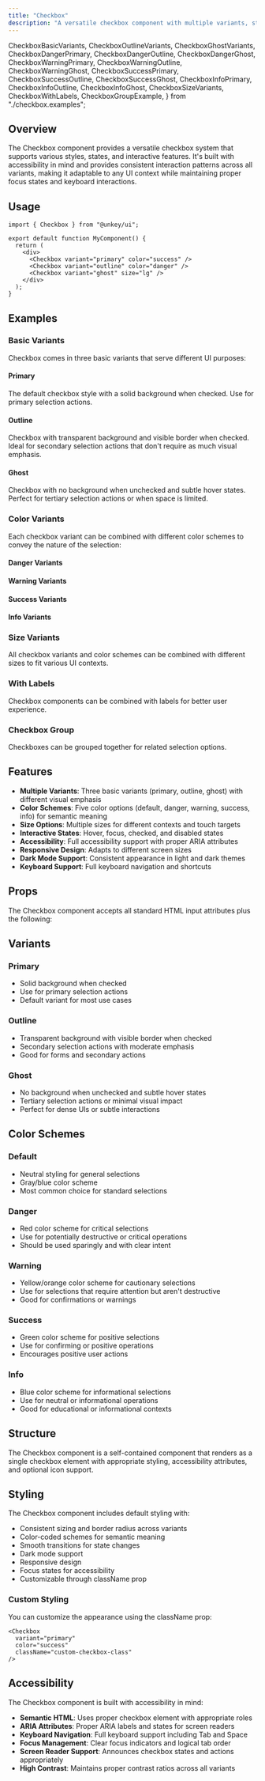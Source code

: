 ```yaml
---
title: "Checkbox"
description: "A versatile checkbox component with multiple variants, states, and sizes for creating accessible, user-friendly selection inputs."
---
```

  CheckboxBasicVariants,
  CheckboxOutlineVariants,
  CheckboxGhostVariants,
  CheckboxDangerPrimary,
  CheckboxDangerOutline,
  CheckboxDangerGhost,
  CheckboxWarningPrimary,
  CheckboxWarningOutline,
  CheckboxWarningGhost,
  CheckboxSuccessPrimary,
  CheckboxSuccessOutline,
  CheckboxSuccessGhost,
  CheckboxInfoPrimary,
  CheckboxInfoOutline,
  CheckboxInfoGhost,
  CheckboxSizeVariants,
  CheckboxWithLabels,
  CheckboxGroupExample,
} from "./checkbox.examples";

## Overview

The Checkbox component provides a versatile checkbox system that supports various styles, states, and interactive features. It's built with accessibility in mind and provides consistent interaction patterns across all variants, making it adaptable to any UI context while maintaining proper focus states and keyboard interactions.

## Usage

```tsx
import { Checkbox } from "@unkey/ui";

export default function MyComponent() {
  return (
    <div>
      <Checkbox variant="primary" color="success" />
      <Checkbox variant="outline" color="danger" />
      <Checkbox variant="ghost" size="lg" />
    </div>
  );
}
```

## Examples

### Basic Variants
Checkbox comes in three basic variants that serve different UI purposes:

#### Primary
The default checkbox style with a solid background when checked. Use for primary selection actions.

<CheckboxBasicVariants />

#### Outline
Checkbox with transparent background and visible border when checked. Ideal for secondary selection actions that don't require as much visual emphasis.

<CheckboxOutlineVariants />

#### Ghost
Checkbox with no background when unchecked and subtle hover states. Perfect for tertiary selection actions or when space is limited.

<CheckboxGhostVariants />

### Color Variants
Each checkbox variant can be combined with different color schemes to convey the nature of the selection:

#### Danger Variants
<CheckboxDangerPrimary />

<CheckboxDangerOutline />

<CheckboxDangerGhost />

#### Warning Variants
<CheckboxWarningPrimary />

<CheckboxWarningOutline />

<CheckboxWarningGhost />

#### Success Variants
<CheckboxSuccessPrimary />

<CheckboxSuccessOutline />

<CheckboxSuccessGhost />

#### Info Variants
<CheckboxInfoPrimary />

<CheckboxInfoOutline />

<CheckboxInfoGhost />

### Size Variants
All checkbox variants and color schemes can be combined with different sizes to fit various UI contexts.

<CheckboxSizeVariants />

### With Labels
Checkbox components can be combined with labels for better user experience.

<CheckboxWithLabels />

### Checkbox Group
Checkboxes can be grouped together for related selection options.

<CheckboxGroupExample />

## Features

- **Multiple Variants**: Three basic variants (primary, outline, ghost) with different visual emphasis
- **Color Schemes**: Five color options (default, danger, warning, success, info) for semantic meaning
- **Size Options**: Multiple sizes for different contexts and touch targets
- **Interactive States**: Hover, focus, checked, and disabled states
- **Accessibility**: Full accessibility support with proper ARIA attributes
- **Responsive Design**: Adapts to different screen sizes
- **Dark Mode Support**: Consistent appearance in light and dark themes
- **Keyboard Support**: Full keyboard navigation and shortcuts

## Props

The Checkbox component accepts all standard HTML input attributes plus the following:

<AutoTypeTable
  name="DocumentedCheckboxProps"
  path="../../internal/ui/src/components/form/checkbox.tsx"
/>

## Variants

### Primary
- Solid background when checked
- Use for primary selection actions
- Default variant for most use cases

### Outline
- Transparent background with visible border when checked
- Secondary selection actions with moderate emphasis
- Good for forms and secondary actions

### Ghost
- No background when unchecked and subtle hover states
- Tertiary selection actions or minimal visual impact
- Perfect for dense UIs or subtle interactions

## Color Schemes

### Default
- Neutral styling for general selections
- Gray/blue color scheme
- Most common choice for standard selections

### Danger
- Red color scheme for critical selections
- Use for potentially destructive or critical operations
- Should be used sparingly and with clear intent

### Warning
- Yellow/orange color scheme for cautionary selections
- Use for selections that require attention but aren't destructive
- Good for confirmations or warnings

### Success
- Green color scheme for positive selections
- Use for confirming or positive operations
- Encourages positive user actions

### Info
- Blue color scheme for informational selections
- Use for neutral or informational operations
- Good for educational or informational contexts

## Structure

The Checkbox component is a self-contained component that renders as a single checkbox element with appropriate styling, accessibility attributes, and optional icon support.

## Styling

The Checkbox component includes default styling with:

- Consistent sizing and border radius across variants
- Color-coded schemes for semantic meaning
- Smooth transitions for state changes
- Dark mode support
- Responsive design
- Focus states for accessibility
- Customizable through className prop

### Custom Styling

You can customize the appearance using the className prop:

```tsx
<Checkbox 
  variant="primary"
  color="success"
  className="custom-checkbox-class"
/>
```

## Accessibility

The Checkbox component is built with accessibility in mind:

- **Semantic HTML**: Uses proper checkbox element with appropriate roles
- **ARIA Attributes**: Proper ARIA labels and states for screen readers
- **Keyboard Navigation**: Full keyboard support including Tab and Space
- **Focus Management**: Clear focus indicators and logical tab order
- **Screen Reader Support**: Announces checkbox states and actions appropriately
- **High Contrast**: Maintains proper contrast ratios across all variants